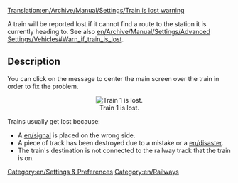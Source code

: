 [[Translation:en/Archive/Manual/Settings/Train is lost warning]]

A train will be reported lost if it cannot find a route to the station it is currently heading to. See also [[en/Archive/Manual/Settings/Advanced Settings/Vehicles#Warn_if_train_is_lost]].

== Description ==

You can click on the message to center the main screen over the train in order to fix the problem.
<center>[[File:en/Losttrain.png|center|none|frame|Train 1 is lost.]]</center>

Trains usually get lost because:
* A [[en/signal]] is placed on the wrong side.
* A piece of track has been destroyed due to a mistake or a [[en/disaster]].
* The train's destination is not connected to the railway track that the train is on.

[[Category:en/Settings & Preferences]]
[[Category:en/Railways]]